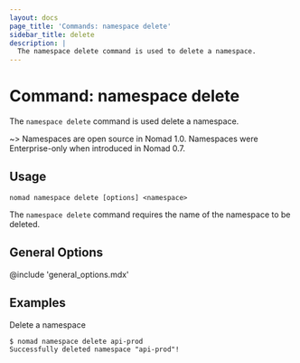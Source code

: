 ```yaml
---
layout: docs
page_title: 'Commands: namespace delete'
sidebar_title: delete
description: |
  The namespace delete command is used to delete a namespace.
---
```


# Command: namespace delete

The `namespace delete` command is used delete a namespace.

~> Namespaces are open source in Nomad 1.0. Namespaces were Enterprise-only
   when introduced in Nomad 0.7.

## Usage

```plaintext
nomad namespace delete [options] <namespace>
```

The `namespace delete` command requires the name of the namespace to be deleted.

## General Options

@include 'general_options.mdx'

## Examples

Delete a namespace

```shell-session
$ nomad namespace delete api-prod
Successfully deleted namespace "api-prod"!
```
